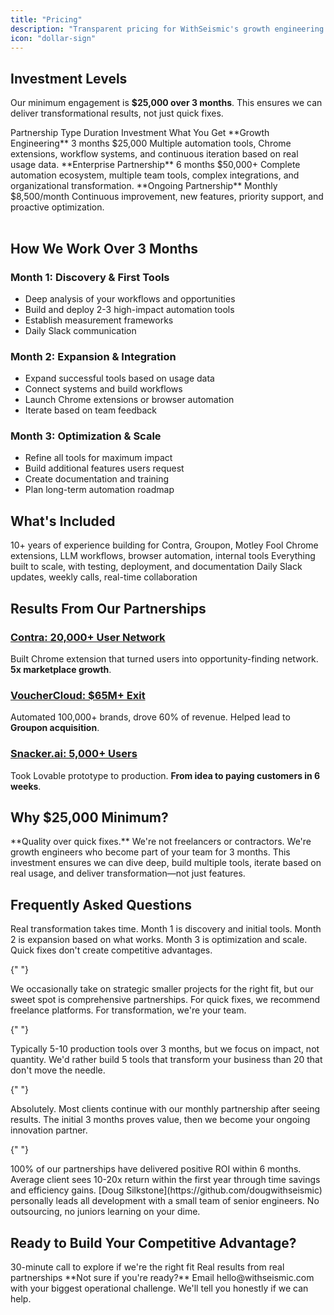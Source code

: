```yaml
---
title: "Pricing"
description: "Transparent pricing for WithSeismic's growth engineering partnership"
icon: "dollar-sign"
---
```


<script type="application/ld+json">
  {`{
  "@context": "https://schema.org",
  "@type": "WebPage",
  "name": "WithSeismic Pricing",
  "description": "Transparent pricing for WithSeismic's growth engineering services",
  "url": "https://withseismic.com/pricing",
  "isPartOf": {
    "@type": "WebSite",
    "name": "WithSeismic Documentation",
    "url": "https://withseismic.com"
  },
  "mainEntity": {
    "@type": "PriceSpecification",
    "name": "WithSeismic Service Pricing",
    "priceCurrency": "USD",
    "offers": [
      {
        "@type": "Offer",
        "name": "Growth Engineering Partnership",
        "price": "25000",
        "priceCurrency": "USD",
        "description": "3-month minimum engagement for comprehensive growth engineering and automation"
      },
      {
        "@type": "Offer",
        "name": "Enterprise Partnership",
        "price": "50000",
        "priceCurrency": "USD",
        "description": "6-month engagement for large-scale transformation and multiple team automation"
      }
    ]
  }
}`}
</script>

## Investment Levels

Our minimum engagement is **$25,000 over 3 months**. This ensures we can deliver transformational results, not just quick fixes.

<Table>
  <TableHeader>
    <TableRow>
      <TableCell>Partnership Type</TableCell>
      <TableCell>Duration</TableCell>
      <TableCell>Investment</TableCell>
      <TableCell>What You Get</TableCell>
    </TableRow>
  </TableHeader>
  <TableBody>
    <TableRow>
      <TableCell>**Growth Engineering**</TableCell>
      <TableCell>3 months</TableCell>
      <TableCell>$25,000</TableCell>
      <TableCell>
        Multiple automation tools, Chrome extensions, workflow systems, and
        continuous iteration based on real usage data.
      </TableCell>
    </TableRow>
    <TableRow>
      <TableCell>**Enterprise Partnership**</TableCell>
      <TableCell>6 months</TableCell>
      <TableCell>$50,000+</TableCell>
      <TableCell>
        Complete automation ecosystem, multiple team tools, complex
        integrations, and organizational transformation.
      </TableCell>
    </TableRow>
    <TableRow>
      <TableCell className="bg-gray-50">**Ongoing Partnership**</TableCell>
      <TableCell className="bg-gray-50">Monthly</TableCell>
      <TableCell className="bg-gray-50">$8,500/month</TableCell>
      <TableCell className="bg-gray-50">
        Continuous improvement, new features, priority support, and proactive
        optimization.
      </TableCell>
    </TableRow>
  </TableBody>
</Table>

## How We Work Over 3 Months

### Month 1: Discovery & First Tools

- Deep analysis of your workflows and opportunities
- Build and deploy 2-3 high-impact automation tools
- Establish measurement frameworks
- Daily Slack communication

### Month 2: Expansion & Integration

- Expand successful tools based on usage data
- Connect systems and build workflows
- Launch Chrome extensions or browser automation
- Iterate based on team feedback

### Month 3: Optimization & Scale

- Refine all tools for maximum impact
- Build additional features users request
- Create documentation and training
- Plan long-term automation roadmap

## What's Included

<CardGroup cols={2}>
  <Card icon="code" title="Senior Engineering">
    10+ years of experience building for Contra, Groupon, Motley Fool
  </Card>
  <Card icon="robot" title="Multiple Tools">
    Chrome extensions, LLM workflows, browser automation, internal tools
  </Card>
  <Card icon="rocket" title="Production Quality">
    Everything built to scale, with testing, deployment, and documentation
  </Card>
  <Card icon="headset" title="Direct Access">
    Daily Slack updates, weekly calls, real-time collaboration
  </Card>
</CardGroup>

## Results From Our Partnerships

### [Contra: 20,000+ User Network](/case-studies/contra-linkedin-automation)

Built Chrome extension that turned users into opportunity-finding network. **5x marketplace growth**.

### [VoucherCloud: $65M+ Exit](/case-studies/vouchernaut-programmatic-ppc)

Automated 100,000+ brands, drove 60% of revenue. Helped lead to **Groupon acquisition**.

### [Snacker.ai: 5,000+ Users](/case-studies/snacker-ai-video-platform)

Took Lovable prototype to production. **From idea to paying customers in 6 weeks**.

## Why $25,000 Minimum?

<Info>
  **Quality over quick fixes.** We're not freelancers or contractors. We're
  growth engineers who become part of your team for 3 months. This investment
  ensures we can dive deep, build multiple tools, iterate based on real usage,
  and deliver transformation—not just features.
</Info>

## Frequently Asked Questions

<AccordionGroup>
  <Accordion title="Why 3 months minimum?">
    Real transformation takes time. Month 1 is discovery and initial tools. Month 2 is expansion based on what works. Month 3 is optimization and scale. Quick fixes don't create competitive advantages.
  </Accordion>

{" "}

<Accordion title="What if we need something smaller?">
  We occasionally take on strategic smaller projects for the right fit, but our
  sweet spot is comprehensive partnerships. For quick fixes, we recommend
  freelance platforms. For transformation, we're your team.
</Accordion>

{" "}

<Accordion title="How many tools will we get?">
  Typically 5-10 production tools over 3 months, but we focus on impact, not
  quantity. We'd rather build 5 tools that transform your business than 20 that
  don't move the needle.
</Accordion>

{" "}

<Accordion title="Can we extend beyond 3 months?">
  Absolutely. Most clients continue with our monthly partnership after seeing
  results. The initial 3 months proves value, then we become your ongoing
  innovation partner.
</Accordion>

{" "}

<Accordion title="What's your success rate?">
  100% of our partnerships have delivered positive ROI within 6 months. Average
  client sees 10-20x return within the first year through time savings and
  efficiency gains.
</Accordion>

  <Accordion title="Who actually does the work?">
    [Doug Silkstone](https://github.com/dougwithseismic) personally leads all development with a small team of senior engineers. No outsourcing, no juniors learning on your dime.
  </Accordion>
</AccordionGroup>

## Ready to Build Your Competitive Advantage?

<CardGroup cols={2}>
  <Card title="Book a Strategy Call" icon="phone" href="/contact">
    30-minute call to explore if we're the right fit
  </Card>
  <Card title="See Our Work" icon="eye" href="/case-studies/introduction">
    Real results from real partnerships
  </Card>
</CardGroup>

<Note>
  **Not sure if you're ready?** Email hello@withseismic.com with your biggest
  operational challenge. We'll tell you honestly if we can help.
</Note>
